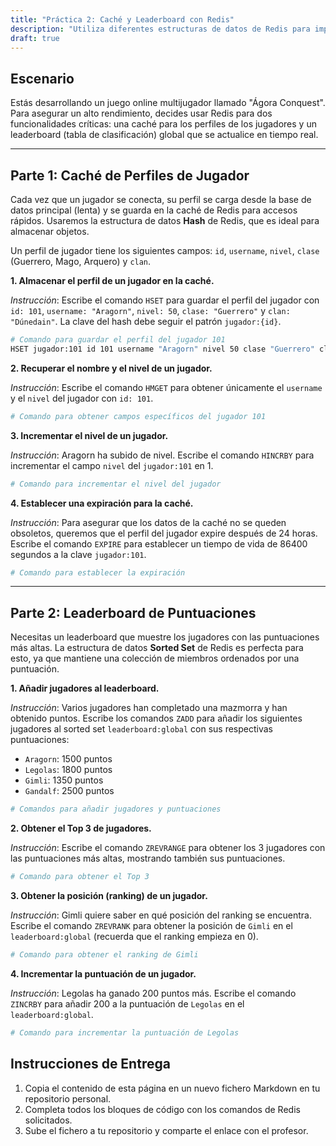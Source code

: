 ```yaml
---
title: "Práctica 2: Caché y Leaderboard con Redis"
description: "Utiliza diferentes estructuras de datos de Redis para implementar una caché de perfiles de usuario y un ranking en tiempo real."
draft: true
---
```


## Escenario

Estás desarrollando un juego online multijugador llamado "Ágora Conquest". Para asegurar un alto rendimiento, decides usar Redis para dos funcionalidades críticas: una caché para los perfiles de los jugadores y un leaderboard (tabla de clasificación) global que se actualice en tiempo real.

--- 

## Parte 1: Caché de Perfiles de Jugador

Cada vez que un jugador se conecta, su perfil se carga desde la base de datos principal (lenta) y se guarda en la caché de Redis para accesos rápidos. Usaremos la estructura de datos **Hash** de Redis, que es ideal para almacenar objetos.

Un perfil de jugador tiene los siguientes campos: `id`, `username`, `nivel`, `clase` (Guerrero, Mago, Arquero) y `clan`.

**1. Almacenar el perfil de un jugador en la caché.**

*Instrucción*: Escribe el comando `HSET` para guardar el perfil del jugador con `id: 101`, `username: "Aragorn"`, `nivel: 50`, `clase: "Guerrero"` y `clan: "Dúnedain"`. La clave del hash debe seguir el patrón `jugador:{id}`.

```bash
# Comando para guardar el perfil del jugador 101
HSET jugador:101 id 101 username "Aragorn" nivel 50 clase "Guerrero" clan "Dúnedain"
```

**2. Recuperar el nombre y el nivel de un jugador.**

*Instrucción*: Escribe el comando `HMGET` para obtener únicamente el `username` y el `nivel` del jugador con `id: 101`.

```bash
# Comando para obtener campos específicos del jugador 101

```

**3. Incrementar el nivel de un jugador.**

*Instrucción*: Aragorn ha subido de nivel. Escribe el comando `HINCRBY` para incrementar el campo `nivel` del `jugador:101` en 1.

```bash
# Comando para incrementar el nivel del jugador

```

**4. Establecer una expiración para la caché.**

*Instrucción*: Para asegurar que los datos de la caché no se queden obsoletos, queremos que el perfil del jugador expire después de 24 horas. Escribe el comando `EXPIRE` para establecer un tiempo de vida de 86400 segundos a la clave `jugador:101`.

```bash
# Comando para establecer la expiración

```

--- 

## Parte 2: Leaderboard de Puntuaciones

Necesitas un leaderboard que muestre los jugadores con las puntuaciones más altas. La estructura de datos **Sorted Set** de Redis es perfecta para esto, ya que mantiene una colección de miembros ordenados por una puntuación.

**1. Añadir jugadores al leaderboard.**

*Instrucción*: Varios jugadores han completado una mazmorra y han obtenido puntos. Escribe los comandos `ZADD` para añadir los siguientes jugadores al sorted set `leaderboard:global` con sus respectivas puntuaciones:
-   `Aragorn`: 1500 puntos
-   `Legolas`: 1800 puntos
-   `Gimli`: 1350 puntos
-   `Gandalf`: 2500 puntos

```bash
# Comandos para añadir jugadores y puntuaciones

```

**2. Obtener el Top 3 de jugadores.**

*Instrucción*: Escribe el comando `ZREVRANGE` para obtener los 3 jugadores con las puntuaciones más altas, mostrando también sus puntuaciones.

```bash
# Comando para obtener el Top 3

```

**3. Obtener la posición (ranking) de un jugador.**

*Instrucción*: Gimli quiere saber en qué posición del ranking se encuentra. Escribe el comando `ZREVRANK` para obtener la posición de `Gimli` en el `leaderboard:global` (recuerda que el ranking empieza en 0).

```bash
# Comando para obtener el ranking de Gimli

```

**4. Incrementar la puntuación de un jugador.**

*Instrucción*: Legolas ha ganado 200 puntos más. Escribe el comando `ZINCRBY` para añadir 200 a la puntuación de `Legolas` en el `leaderboard:global`.

```bash
# Comando para incrementar la puntuación de Legolas

```

## Instrucciones de Entrega

1.  Copia el contenido de esta página en un nuevo fichero Markdown en tu repositorio personal.
2.  Completa todos los bloques de código con los comandos de Redis solicitados.
3.  Sube el fichero a tu repositorio y comparte el enlace con el profesor.